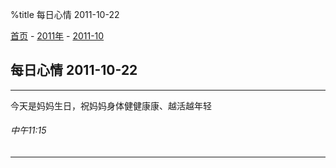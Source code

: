 %title 每日心情 2011-10-22

[[../../../index|首页]] - [[../index|2011年]] - [[index|2011-10]]
==每日心情 2011-10-22==
----
今天是妈妈生日，祝妈妈身体健健康康、越活越年轻
======中午11:15======
----
